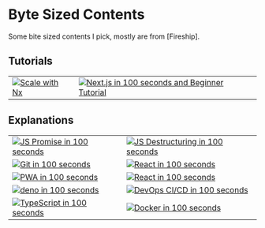 # Byte Sized Contents

Some bite sized contents I pick, mostly are from [Fireship].

## Tutorials

|                                                                                                               |                                                                                                                                              |
| ------------------------------------------------------------------------------------------------------------- | -------------------------------------------------------------------------------------------------------------------------------------------- |
| [![Scale with Nx](https://img.youtube.com/vi/VUyBY72mwrQ/0.jpg)](https://www.youtube.com/watch?v=VUyBY72mwrQ) | [![Next.js in 100 seconds and Beginner Tutorial](https://img.youtube.com/vi/Sklc_fQBmcs/0.jpg)](https://www.youtube.com/watch?v=Sklc_fQBmcs) |

## Explanations

|                                                                                                                           |                                                                                                                                 |
| ------------------------------------------------------------------------------------------------------------------------- | ------------------------------------------------------------------------------------------------------------------------------- |
| [![JS Promise in 100 seconds](https://img.youtube.com/vi/RvYYCGs45L4/0.jpg)](https://www.youtube.com/watch?v=RvYYCGs45L4) | [![JS Destructuring in 100 seconds](https://img.youtube.com/vi/UgEaJBz3bjY/0.jpg)](https://www.youtube.com/watch?v=UgEaJBz3bjY) |
| [![Git in 100 seconds](https://img.youtube.com/vi/hwP7WQkmECE/0.jpg)](https://www.youtube.com/watch?v=hwP7WQkmECE)        | [![React in 100 seconds](https://img.youtube.com/vi/sXQxhojSdZM/0.jpg)](https://www.youtube.com/watch?v=sXQxhojSdZM)            |
| [![PWA in 100 seconds](https://img.youtube.com/vi/sFsRylCQblw/0.jpg)](https://www.youtube.com/watch?v=sFsRylCQblw)        | [![React in 100 seconds](https://img.youtube.com/vi/Tn6-PIqc4UM/0.jpg)](https://www.youtube.com/watch?v=Tn6-PIqc4UM)            |
| [![deno in 100 seconds](https://img.youtube.com/vi/F0G9lZ7gecE/0.jpg)](https://www.youtube.com/watch?v=F0G9lZ7gecE)       | [![DevOps CI/CD in 100 seconds](https://img.youtube.com/vi/scEDHsr3APg/0.jpg)](https://www.youtube.com/watch?v=scEDHsr3APg)     |
| [![TypeScript in 100 seconds](https://img.youtube.com/vi/zQnBQ4tB3ZA/0.jpg)](https://www.youtube.com/watch?v=zQnBQ4tB3ZA) | [![Docker in 100 seconds](https://img.youtube.com/vi/Gjnup-PuquQ/0.jpg)](https://www.youtube.com/watch?v=Gjnup-PuquQ)           |
